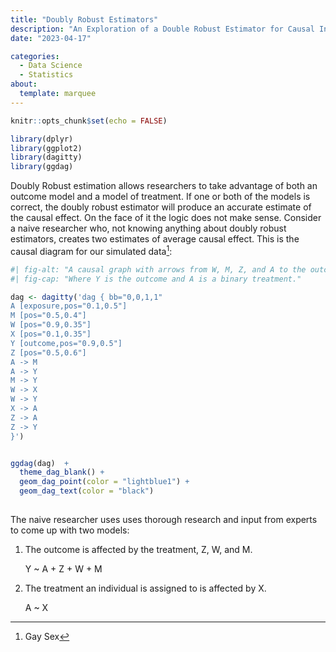 ```yaml
---
title: "Doubly Robust Estimators"
description: "An Exploration of a Double Robust Estimator for Causal Inference"
date: "2023-04-17"

categories:
  - Data Science
  - Statistics
about:
  template: marquee
---
```


```r
knitr::opts_chunk$set(echo = FALSE)
```

```r
library(dplyr)
library(ggplot2)
library(dagitty)
library(ggdag)
```

Doubly Robust estimation allows researchers to take advantage of both an outcome model and a model of treatment. If one or both of the models is correct, the doubly robust estimator will produce an accurate estimate of the causal effect. On the face of it the logic does not make sense. Consider a naive researcher who, not knowing anything about doubly robust estimators, creates two estimates of average causal effect. This is the causal diagram for our simulated data[^1]:

[^1]: Gay Sex

```r
#| fig-alt: "A causal graph with arrows from W, M, Z, and A to the outcome Y; an arrow from W to X; arrows from X and Z to A; and an arrow from A to M"
#| fig-cap: "Where Y is the outcome and A is a binary treatment."

dag <- dagitty('dag { bb="0,0,1,1"
A [exposure,pos="0.1,0.5"]
M [pos="0.5,0.4"]
W [pos="0.9,0.35"]
X [pos="0.1,0.35"]
Y [outcome,pos="0.9,0.5"]
Z [pos="0.5,0.6"]
A -> M
A -> Y
M -> Y
W -> X
W -> Y
X -> A
Z -> A
Z -> Y
}')


ggdag(dag)  +
  theme_dag_blank() +
  geom_dag_point(color = "lightblue1") +
  geom_dag_text(color = "black")
  
```

The naive researcher uses uses thorough research and input from experts to come up with two models:

1.  The outcome is affected by the treatment, Z, W, and M.

    Y \~ A + Z + W + M

2.  The treatment an individual is assigned to is affected by X.

    A \~ X
